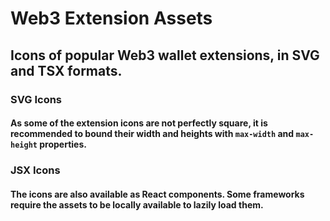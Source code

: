 
# Web3 Extension Assets

## Icons of popular Web3 wallet extensions, in SVG and TSX formats.

<NPM npm={props.npm} />

### SVG Icons

#### As some of the extension icons are not perfectly square, it is recommended to bound their width and heights with `max-width` and `max-height` properties.

<ExtensionsSvg />

### JSX Icons

#### The icons are also available as React components. Some frameworks require the assets to be locally available to lazily load them.

<ExtensionsJsx />
